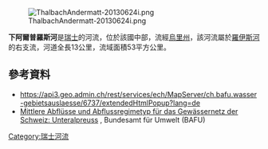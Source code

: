 {{暂定名称}}
{{Coord|46.63788|N|8.58639|E|display=title}}
[[Image:ThalbachAndermatt-20130624i.png|right]]

'''下阿爾普羅斯河'''是[[瑞士|瑞士]]的河流，位於該國中部，流經[[烏里州|烏里州]]，該河流屬於[[羅伊斯河|羅伊斯河]]的右支流，河道全長13公里，流域面積53平方公里。

==參考資料==
* https://api3.geo.admin.ch/rest/services/ech/MapServer/ch.bafu.wasser-gebietsauslaesse/6737/extendedHtmlPopup?lang=de {{Wayback|url=https://api3.geo.admin.ch/rest/services/ech/MapServer/ch.bafu.wasser-gebietsauslaesse/6737/extendedHtmlPopup?lang=de |date=20160304185722 }}
* [https://api3.geo.admin.ch/rest/services/ech/MapServer/ch.bafu.mittlere-abfluesse/46846/extendedHtmlPopup?lang=de Mittlere Abflüsse und Abflussregimetyp für das Gewässernetz der Schweiz: Unteralpreuss] {{Wayback|url=https://api3.geo.admin.ch/rest/services/ech/MapServer/ch.bafu.mittlere-abfluesse/46846/extendedHtmlPopup?lang=de |date=20201031161802 }}, Bundesamt für Umwelt (BAFU)

{{Switzerland-geo-stub}}
[[Category:瑞士河流|Category:瑞士河流]]